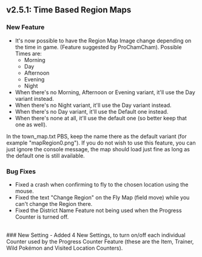 ## v2.5.1: Time Based Region Maps
### New Feature 
- It's now possible to have the Region Map Image change depending on the time in game. (Feature suggested by ProChamCham).
Possible Times are:
  - Morning
  - Day
  - Afternoon
  - Evening
  - Night
- When there's no Morning, Afternoon or Evening variant, it'll use the Day variant instead.
- When there's no Night variant, it'll use the Day variant instead.
- When there's no Day variant, it'll use the Default one instead.
- When there's none at all, it'll use the default one (so better keep that one as well).

In the town_map.txt PBS, keep the name there as the default variant (for example "mapRegion0.png").
If you do not wish to use this feature, you can just ignore the console message, the map should load just fine as long as the default one is still available.
<br/>
### Bug Fixes 
- Fixed a crash when confirming to fly to the chosen location using the mouse.
- Fixed the text "Change Region" on the Fly Map (field move) while you can't change the Region there.
- Fixed the District Name Feature not being used when the Progress Counter is turned off.
<br/>
### New Setting 
- Added 4 New Settings, to turn on/off each individual Counter used by the Progress Counter Feature (these are the Item, Trainer, Wild Pokémon and Visited Location Counters).